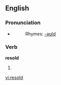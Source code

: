 ==English==

===Pronunciation===
*{{IPA|/ɻiː'sold/}}
*:Rhymes: [[Rhymes:English:-əʊld|-əʊld]]

===Verb===
'''resold'''

# {{past of|to [[resell]]}}
[[vi:resold]]